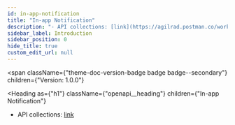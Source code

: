 ```yaml
---
id: in-app-notification
title: "In-app Notification"
description: "- API collections: [link](https://agilrad.postman.co/workspace/AGIL-Ops-Hub~3d088e92-5274-41e4-8f8b-fbe3f46e43f9/folder/179545-f0f667bf-ad8f-41c4-8d56-bdc7a05ae013?action=share&creator=38442039&ctx=documentation&active-environment=179545-d7137182-c4c2-475c-9084-7fbd17533631)"
sidebar_label: Introduction
sidebar_position: 0
hide_title: true
custom_edit_url: null
---
```



<span
  className={"theme-doc-version-badge badge badge--secondary"}
  children={"Version: 1.0.0"}
>
</span>

<Heading
  as={"h1"}
  className={"openapi__heading"}
  children={"In-app Notification"}
>
</Heading>



- API collections: [link](https://agilrad.postman.co/workspace/AGIL-Ops-Hub~3d088e92-5274-41e4-8f8b-fbe3f46e43f9/folder/179545-f0f667bf-ad8f-41c4-8d56-bdc7a05ae013?action=share&creator=38442039&ctx=documentation&active-environment=179545-d7137182-c4c2-475c-9084-7fbd17533631)



      